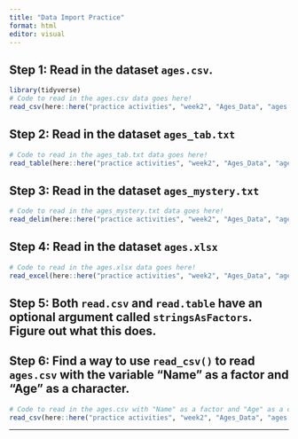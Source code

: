 ```yaml
---
title: "Data Import Practice"
format: html
editor: visual
---
```


## Step 1: Read in the dataset `ages.csv`.

```r
library(tidyverse)
# Code to read in the ages.csv data goes here! 
read_csv(here::here("practice activities", "week2", "Ages_Data", "ages.csv"))

```

## Step 2: Read in the dataset `ages_tab.txt`

```r
# Code to read in the ages_tab.txt data goes here! 
read_table(here::here("practice activities", "week2", "Ages_Data", "ages_tab.txt"))

```

## Step 3: Read in the dataset `ages_mystery.txt`

```r
# Code to read in the ages_mystery.txt data goes here! 
read_delim(here::here("practice activities", "week2", "Ages_Data", "ages_mystery.txt"), delim = "|")

```

## Step 4: Read in the dataset `ages.xlsx`

```r
# Code to read in the ages.xlsx data goes here! 
read_excel(here::here("practice activities", "week2", "Ages_Data", "ages.xlsx"))

```

## Step 5: Both `read.csv` and `read.table` have an optional argument called `stringsAsFactors`. Figure out what this does.

## Step 6: Find a way to use `read_csv()` to read `ages.csv` with the variable "Name" as a factor and "Age" as a character.

```r
# Code to read in the ages.csv with "Name" as a factor and "Age" as a character goes here! 
read_csv(here::here("practice activities", "week2", "Ages_Data", "ages.csv"), col_types = "fc")

```

------------------------------------------------------------------------
